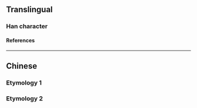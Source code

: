 {{also|凈|淨}}
{{character info}}
==Translingual==
{{Han simplified forms|淨|浄|净}}

===Han character===
{{Han char|rn=15|rad=冫|as=06|sn=8|four=|canj=IMNSD|ids=⿰冫争}}

====References====
{{Han ref|kx=0132.201|hdz=10297.130|uh=51C0}}

----

==Chinese==

===Etymology 1===
{{zh-see|淨}}

===Etymology 2===
{{zh-see|凈}}